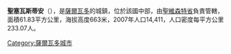 {{Unreferenced|time=2022-02-03T12:31:19+00:00}}
'''聖塞瓦斯蒂安'''（{{lang-es|San Sebastián}}），是[[薩爾瓦多|薩爾瓦多]]的城鎮，位於該國中部，由[[聖維森特省|聖維森特省]]負責管轄，面積61.83平方公里，海拔高度663米，2007年人口14,411，人口密度每平方公里233.07人。

{{Coord|13|44|N|88|50|W|display=title}}

{{ElSalvador-geo-stub}}
[[Category:薩爾瓦多城市|Category:薩爾瓦多城市]]